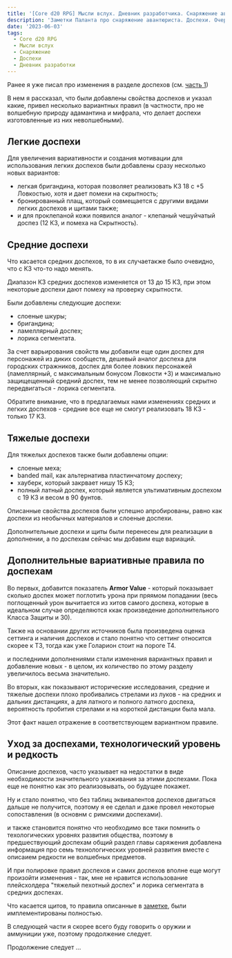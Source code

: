 ```yaml
---
title: '[Core d20 RPG] Мысли вслух. Дневник разработчика. Снаряжение авантюриста, доспехи, часть 2'
description: 'Заметки Паланта про снаряжение авантюриста. Доспехи. Очередная но не последняя статья'
date: '2023-06-03'
tags:
  - Core d20 RPG
  - Мысли вслух
  - Снаряжение
  - Доспехи
  - Дневник разработки
---
```


Ранее я уже писал про изменения в разделе доспехов (см. [часть 1](/posts/core-d20/design-diary-equipment-armor-1))

В нем я рассказал, что были добавлены свойства доспехов и указал какие, привел несколько вариантных правил (в частности, про не волшебную природу адамантина и мифрала, что делает доспехи изготовленные из них неволшебными).

## Легкие доспехи

Для увеличения вариативности и создания мотивации для использования легких доспехов были добавлены сразу несколько новых вариантов:

- легкая бригандина, которая позволяет реализовать КЗ 18 с +5 Ловкостью, хотя и дает помехи на скрытность;
- бронированный плащ, который совмещается с другими видами легких доспехов и щитами также;
- и для проклепаной кожи появился аналог - клепаный чешуйчатый доспез (12 КЗ, и помеха на Скрытность).

## Средние доспехи

Что касается средних доспехов, то в их случаетакже было очевидно, что с КЗ что-то надо менять.

Диапазон КЗ средних доспехов изменяется от 13 до 15 КЗ, при этом некоторые доспехи дают помеху на проверку скрытности.

Были добавлены следующие доспехи:

- слоеные шкуры;
- бригандина;
- ламеллярный доспех;
- лорика сегментата.

За счет варьирования свойств мы добавили еще один доспех для персонажей из диких сообществ, дешевый аналог доспеха для городских стражников, доспех для более ловких персонажей (ламеллярный, с максимальным бонусом Ловкости +3) и максимально защищещенный средний доспех, тем не менее позволяющий скрытно передвигаться - лорика сегментата.

Обратите внимание, что в предлагаемых нами изменениях средних и легких доспехов - средние все еще не смогут реализовать 18 КЗ - только 17 КЗ.

## Тяжелые доспехи

Для тяжелых доспехов также были добавлены опции:

- слоеные меха;
- banded mail, как альтернатива пластинчатому доспеху;
- хауберк, который закрвает нишу 15 КЗ;
- полный латный доспех, который является ультимативным доспехом с 19 КЗ и весом в 90 фунтов.

Описанные свойства доспехов были успешно апробированы, равно как доспехи из необычных материалов и слоеные доспехи.

Дополнительные доспехи и щиты были перенесеы для реализации в дополнении, а по доспехам сейчас мы добавим еще вариаций.

## Дополнительные вариативные правила по доспехам

Во первых, добавится показатель **Armor Value** - который показывает сколько доспех может поглотить урона при пряямом попадании (весь поглощенный урон вычитается из хитов самого доспеха, которые в идеальном случае определяются ккак произведение дополнительного Класса Защиты и 30).

Также на основании других источников была произведена оценка сеттинга и наличия доспехов и стало понятно что сеттинг относится скорее к Т3, тогда как уже Голарион стоит на пороге Т4.

и последними дополнениями стали изменения вариантных правил и добавление новых - в целом, их количество по этому разделу увеличилось весьма значительно.

Во вторых, как показывают исторические исследования, средние и тяжелые доспехи плохо пробивались стрелами из луков - на средних и дальних дистанциях, а для латного и полного латного доспеха, вероятность пробития стрелами и на короткой дистанции была мала.

Этот факт нашел отражение в соответствующем вариантном правиле.

## Уход за доспехами, технологический уровень и редкость

Описание доспехов, часто указывает на недостатки в виде необходимости значительного ухаживания за этими доспехами. Пока еще не понятно как это реализовывать, оо будущее покажет.

Ну и стало понятно, что без таблиц эквивалентов доспехов двигаться дальше не получится, поэтому я ее сделал и даже провел некоторые сопоставления (в основнм с римскими доспехами).

и также становится понятно что необходимо все таки помнить о техологических уровнях развития общества, поэтому в предшествующий доспехам общий раздел главы саряжения добавлена информация про семь технологических уровней развития вместе с описаием редкости не волшебных предметов.

И при полировке правил доспехов и самих доспехов вполне еще могут произойти изменения - так, мне не нравится использование плейсхолдера "тяжелый пехотный доспех" и лорика сегментата в средних доспехах.

Что касается щитов, то правила описанные в [заметке](/posts/core-d20/enhanced-shields), были имплементированы полностью.

В следующей части я скорее всего буду говорить о оружии и аммуниции уже, поэтому продолжение следует.

Продолжение следует …
